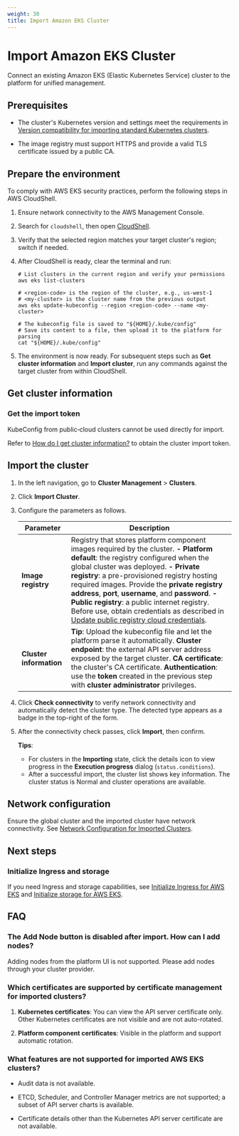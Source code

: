```yaml
---
weight: 30
title: Import Amazon EKS Cluster
---
```


# Import Amazon EKS Cluster

Connect an existing Amazon EKS (Elastic Kubernetes Service) cluster to the platform for unified management.

## Prerequisites

* The cluster's Kubernetes version and settings meet the requirements in [Version compatibility for importing standard Kubernetes clusters](/configure/clusters/overview.mdx#version-compatibility).

* The image registry must support HTTPS and provide a valid TLS certificate issued by a public CA.

## Prepare the environment

To comply with AWS EKS security practices, perform the following steps in AWS CloudShell.

1. Ensure network connectivity to the AWS Management Console.

2. Search for `cloudshell`, then open [CloudShell](https://console.aws.amazon.com/cloudshell/home).

3. Verify that the selected region matches your target cluster's region; switch if needed.

4. After CloudShell is ready, clear the terminal and run:

    ```shell
    # List clusters in the current region and verify your permissions
    aws eks list-clusters

    # <region-code> is the region of the cluster, e.g., us-west-1
    # <my-cluster> is the cluster name from the previous output
    aws eks update-kubeconfig --region <region-code> --name <my-cluster>

    # The kubeconfig file is saved to "${HOME}/.kube/config"
    # Save its content to a file, then upload it to the platform for parsing
    cat "${HOME}/.kube/config"
    ```

5. The environment is now ready. For subsequent steps such as **Get cluster information** and **Import cluster**, run any commands against the target cluster from within CloudShell.

## Get cluster information

### Get the import token

KubeConfig from public‑cloud clusters cannot be used directly for import.

Refer to [How do I get cluster information?](/configure/clusters/how-to/fetch-kubeconfig.mdx) to obtain the cluster import token.

## Import the cluster

1. In the left navigation, go to **Cluster Management** > **Clusters**.

2. Click **Import Cluster**.

3. Configure the parameters as follows.

    |   Parameter |    Description    |
    | ------ | -------- |
    |  **Image registry**  | Registry that stores platform component images required by the cluster. **- Platform default**: the registry configured when the global cluster was deployed. **- Private registry**: a pre-provisioned registry hosting required images. Provide the **private registry address**, **port**, **username**, and **password**. **- Public registry**: a public internet registry. Before use, obtain credentials as described in [Update public registry cloud credentials](/configure/clusters/how-to/update_public_repository_credentials.mdx). |
    |  **Cluster information**  | **Tip**: Upload the kubeconfig file and let the platform parse it automatically. **Cluster endpoint**: the external API server address exposed by the target cluster. **CA certificate**: the cluster's CA certificate. **Authentication**: use the **token** created in the previous step with **cluster administrator** privileges. |

4. Click **Check connectivity** to verify network connectivity and automatically detect the cluster type. The detected type appears as a badge in the top-right of the form.

5. After the connectivity check passes, click **Import**, then confirm.

    **Tips**:

    * For clusters in the **Importing** state, click the details icon to view progress in the **Execution progress** dialog (`status.conditions`).
    * After a successful import, the cluster list shows key information. The cluster status is Normal and cluster operations are available.

## Network configuration

Ensure the global cluster and the imported cluster have network connectivity. See [Network Configuration for Imported Clusters](/configure/clusters/how-to/annotate-platform-url.mdx).

## Next steps

### Initialize Ingress and storage

If you need Ingress and storage capabilities, see [Initialize Ingress for AWS EKS](/configure/clusters/managed/cloud-init/network/aws-eks-lb.mdx) and [Initialize storage for AWS EKS](/configure/clusters/managed/cloud-init/storage/aws-eks-storage.mdx).



## FAQ

### The Add Node button is disabled after import. How can I add nodes?

Adding nodes from the platform UI is not supported. Please add nodes through your cluster provider.

### Which certificates are supported by certificate management for imported clusters?

1. **Kubernetes certificates**: You can view the API server certificate only. Other Kubernetes certificates are not visible and are not auto-rotated.

2. **Platform component certificates**: Visible in the platform and support automatic rotation.

### What features are not supported for imported **AWS EKS clusters**?

* Audit data is not available.

* ETCD, Scheduler, and Controller Manager metrics are not supported; a subset of API server charts is available.

* Certificate details other than the Kubernetes API server certificate are not available.
